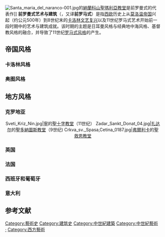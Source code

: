 [[File:Santa_maria_del_naranco-001.jpg|thumb]]的[[納蘭科山聖瑪利亞教堂|納蘭科山聖瑪利亞教堂]]是前罗曼式的代表作]]
'''前罗曼式艺术与建筑'''（{{lang-en|Pre-Romanesque art and architecture}}，又译'''前罗马式'''）是指[[西欧|西欧]]历史上从[[墨洛温王朝|莫洛温帝国]]兴起（约公元500年）到8世纪末的[[卡洛林文艺复兴|卡洛林文艺复兴]]以及11世纪罗马式艺术开始前一段时期中的艺术与建筑成就。该时期的主题是日耳曼风格与经典地中海风格、基督教风格的融合，并导致了11世纪[[罗曼式建筑|罗马式风格]]的产生。

==帝国风格==
===卡洛林风格===
===奥图风格===

==地方风格==
===克罗地亚===
<center>
<gallery mode="packed">
Sveti_Kriz_Nin.jpg|[[寧_(克羅地亞)|寧]]的[[聖十字教堂_(寧)|聖十字教堂]]（11世纪）
Zadar_Sankt_Donat_04.jpg|[[扎达尔|扎达尔]]的[[聖多納圖斯教堂|聖多納圖斯教堂]]（9世纪)
Crkva_sv._Spasa,Cetina_0187.jpg|[[弗爾利卡|弗爾利卡]]的[[聖救恩教堂|聖救恩教堂]]
</gallery>
</center>

===英国===
===法国===
===西班牙和葡萄牙===
===意大利===

==参考文献==
{{Commons category|Pre-Romanesque architecture}}  
{{reflist}}
{{Struct-stub}}
{{建筑史}}
[[Category:藝術史|Category:藝術史]]
[[Category:建筑史|Category:建筑史]]
[[Category:中世紀建築|Category:中世紀建築]]
[[Category:中世紀藝術|Category:中世紀藝術]]
[[Category:羅曼式建築|·]]
[[Category:西方藝術|Category:西方藝術]]